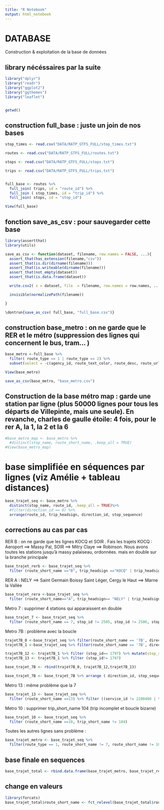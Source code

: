 ```yaml
---
title: "R Notebook"
output: html_notebook
---
```


# DATABASE

Construction & exploitation de la base de données


## library nécéssaires par la suite 

```r
library("dplyr")
library("readr")
library("ggplot2")
library("ggthemes")
library("leaflet")


getwd()

```


## construction full_base : juste un join de nos bases 

```r
stop_times <- read.csv("DATA/RATP_GTFS_FULL/stop_times.txt")

routes <- read.csv("DATA/RATP_GTFS_FULL/routes.txt")

stops <- read.csv("DATA/RATP_GTFS_FULL/stops.txt")

trips <- read.csv("DATA/RATP_GTFS_FULL/trips.txt")


full_base <- routes %>% 
  full_join( trips, id = "route_id") %>%
  full_join ( stop_times, id = "trip_id") %>%
  full_join( stops, id = "stop_id")

View(full_base)


```


## fonction save_as_csv : pour sauvegarder cette base 

```r
library(assertthat)
library(utils)

save_as_csv <- function(dataset, filename, row.names = FALSE, ...){
  assert_that(has_extension(filename,"csv"))
  assert_that(is.dir(dirname(filename)))
  assert_that(is.writeable(dirname(filename)))
  assert_that(not_empty(dataset))
  assert_that(is.data.frame(dataset))

  write.csv2( x = dataset, file  = filename, row.names = row.names, ...)

  invisible(normalizePath(filename))

}

\dontrun{save_as_csv( full_base, "full_base.csv")}

```


## construction base_metro : on ne garde que le RER et le métro (suppression des lignes qui concernent le bus, tram... )

```r
base_metro <-full_base %>%
  filter( route_type == 1 | route_type == 2) %>%
  subset(select = -c(agency_id, route_text_color, route_desc, route_url,route_color, route_text_color, shape_id, stop_headsign, shape_dist_traveled, stop_code, parent_station))

View(base_metro)

save_as_csv(base_metro, "base_metro.csv")


```


## Construction de la base métro map : garde une station par ligne (plus 50000 lignes pour tous les départs de Villepinte, mais une seule). En revanche, charles de gaulle étoile: 4 fois, pour le rer A, la 1, la 2 et la 6 

```r
#base_metro_map <- base_metro %>%
  #distinct(stop_name, route_short_name, .keep_all = TRUE)
#View(base_metro_map)
```


# base simplifiée en séquences par lignes (viz Amélie + tableau distances)

```r
base_trajet_seq <- base_metro %>%
  distinct(stop_name, route_id, .keep_all = TRUE)%>%
  #filter(direction_id == 0) %>%
  arrange(route_id, trip_headsign, direction_id, stop_sequence)

```

## corrections au cas par cas

RER B : on ne garde que les lignes KOCQ et SOIR . Fais les trajets KOCQ : Aeroport ==> Massy Pal, SOIR ==> Mitry Claye ==> Robinson. Nous avons toutes les stations jusqu'à massy palaiseau, ordonnées. mais en double sur la branche principale


```r
base_trajet_rerb <- base_trajet_seq %>% 
  filter (route_short_name =="B", trip_headsign =="KOCQ" | trip_headsign =="SOIR")

```

RER A : NELY ==> Saint Germain Boissy Saint Léger, Cergy le Haut ==> Marne la Vallée 

```r
base_trajet_rera <-base_trajet_seq %>% 
  filter (route_short_name=="A", trip_headsign== "NELY" | trip_headsign =="QIKY")

```


Metro 7 : supprimer 4 stations qui apparaissent en double

```r
base_trajet_7 <- base_trajet_seq %>% 
  filter (route_short_name == 7, stop_id != 2505, stop_id != 2506, stop_id != 2519, stop_id != 2250)

```

Metro 7B : problème avec la boucle

```r
trajet7B_0 <-base_trajet_seq %>% filter(route_short_name == '7B', direction_id == 0, stop_id != 1797 )
trajet7B_1 <-base_trajet_seq %>% filter(route_short_name == '7B', direction_id == 1, stop_id != 1635 )

trajet7B_12 <- trajet7B_1 %>% filter (stop_id== 1797) %>% mutate(stop_sequence =2)
trajet7B_13 <- trajet7B_1 %>% filter (stop_id!= 1797)

base_trajet_7B <- rbind(trajet7B_0, trajet7B_12,trajet7B_13)

base_trajet_7B <- base_trajet_7B %>% arrange ( direction_id, stop_sequence)

```

Metro 13 : même problème que la 7

```r
base_trajet_13 <- base_trajet_seq %>% 
  filter (route_short_name ==13) %>% filter ((service_id != 2280400 | trip_headsign != 201) & (service_id != 2280400 | trip_headsign != 202) & (service_id != 2280405 | trip_headsign != 102))

```

Metro 10 : supprimer trip_short_name 104 (trip incomplet et boucle bizarre)

```r
base_trajet_10 <- base_trajet_seq %>% 
  filter (route_short_name ==10, trip_short_name != 104)

```

Toutes les autres lignes sans problème :

```r
base_trajet_metro <- base_trajet_seq %>%
  filter(route_type == 1, route_short_name != 7, route_short_name != 10, route_short_name != 13, route_short_name != "7B")

```


## base finale en sequences

```r
base_trajet_total <- rbind.data.frame(base_trajet_metro, base_trajet_rera, base_trajet_rerb, base_trajet_7, base_trajet_10, base_trajet_13, base_trajet_7B)

```

## change en valeurs 

```r
library(forcats)
base_trajet_total$route_short_name <- fct_relevel(base_trajet_total$route_short_name, c(1, 2, 3, "3B", 4, 5, 6, 7, "7B", 8, 9, 10, 11, 12, 13, 14, "A", "B"))

```




